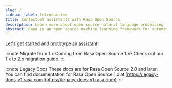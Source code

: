 ```yaml
---
slug: /
sidebar_label: Introduction
title: Contextual assistants with Rasa Open Source
description: Learn more about open-source natural language processing library Rasa for conversation handling, intent classification and entity extraction in on premise chatbots.
abstract: Rasa is an open source machine learning framework for automated text and voice-based conversations. Understand messages, hold conversations, and connect to messaging channels and APIs.
---
```


Let's get started and [prototype an assistant](prototype-an-assistant.mdx)!

:::note Migrate from 1.x
Coming from Rasa Open Source 1.x? Check out our [1.x to 2.x migration guide](migration-guide.mdx).
:::

:::note Legacy Docs
These docs are for Rasa Open Source 2.0 and later. You can find documentation for Rasa
Open Source 1.x at [https://legacy-docs-v1.rasa.com](https://legacy-docs-v1.rasa.com).
:::
